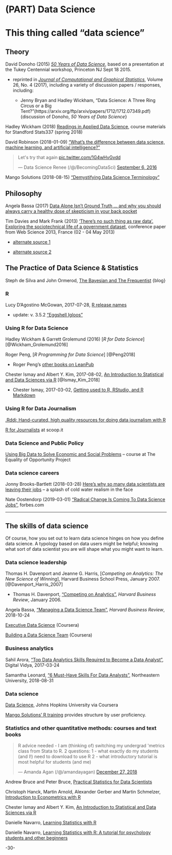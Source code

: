 # (PART) Data Science {-} 


# This thing called "data science" {#datasciencedefined}


## Theory

David Donoho (2015) [_50 Years of Data Science_](http://courses.csail.mit.edu/18.337/2015/docs/50YearsDataScience.pdf), based on a presentation at the Tukey Centennial workshop, Princeton NJ Sept 18 2015.

* reprinted in [_Journal of Computational and Graphical Statistics_](http://amstat.tandfonline.com/toc/ucgs20/26/4?nav=tocList), Volume 26, No. 4 (2017), including a variety of discussion papers / responses, including: 

  - Jenny Bryan and Hadley Wickham, "Data	Science:	A	Three	Ring	Circus	or	a	Big	Tent?"(https://arxiv.org/ftp/arxiv/papers/1712/1712.07349.pdf) {discussion of Donoho, _50 Years of Data Science_}


Hadley Wickham (2018) [Readings in Applied Data Science](https://github.com/hadley/stats337), course materials for Standford Stats337 (spring 2018)


David Robinson (2018-01-09) ["What's the difference between data science, machine learning, and artificial intelligence?"](http://varianceexplained.org/r/ds-ml-ai/)


<blockquote class="twitter-tweet" data-lang="en"><p lang="en" dir="ltr">Let&#39;s try that again <a href="https://t.co/1G4wHvGvdd">pic.twitter.com/1G4wHvGvdd</a></p>&mdash; Data Science Renee (/@/BecomingDataSci) <a href="https://twitter.com/BecomingDataSci/status/773001808096661504?ref_src=twsrc%5Etfw">September 6, 2016</a></blockquote>

Mango Solutions (2018-08-15) ["Demystifying Data Science Terminology"](https://www.mango-solutions.com/blog/demystifying-data-science-terminology)


## Philosophy

Angela Bassa (2017) [Data Alone Isn’t Ground Truth … and why you should always carry a healthy dose of skepticism in your back pocket](https://medium.com/@angebassa/data-alone-isnt-ground-truth-9e733079dfd4)

Tim Davies and Mark Frank (2013) [‘There’s no such thing as raw data’. Exploring the sociotechnical life of a government dataset](https://eprints.soton.ac.uk/352115/), conference paper from Web Science 2013, France (02 - 04 May 2013)

* [alternate source 1](https://dl.acm.org/citation.cfm?id=2464472)

* [alternate source 2](http://students.ecs.soton.ac.uk/mwra1g13/msc/comp6037/timed_ex_pdf/p75-davies.pdf)




## The Practice of Data Science & Statistics

Steph de Silva and John Ormerod, [The Bayesian and The Frequentist](https://www.thebayesianandthefrequentist.com/2019/03/12/to-whom-it-may-concern/) {blog}



### R

Lucy D'Agostino McGowan, 2017-07-28, [R release names](https://livefreeordichotomize.com/2017/09/28/r-release-names/)

* update: v. 3.5.2 ["Eggshell Igloos"](https://www.gocomics.com/peanuts/1960/01/25) 


### Using R for Data Science

Hadley Wickham & Garrett Grolemund (2016) [_R for Data Science_] [@Wickham_Grolemund2016]

Roger Peng, [_R Programming for Data Science_] [@Peng2018]

* Roger Peng's [other books on LeanPub](https://leanpub.com/u/rdpeng)

Chester Ismay and Albert Y. Kim, 2017-08-02, [An Introduction to Statistical and Data Sciences via R](http://moderndive.com/) [@Ismay_Kim_2018]

* Chester Ismay, 2017-03-02, [Getting used to R, RStudio, and R Markdown](https://ismayc.github.io/rbasics-book/)




### Using R for Data Journalism

[.Rddj: Hand-curated, high quality resources for doing data journalism with R](https://rddj.info/)

[R for Journalists](http://www.scoop.it/t/r-for-journalists) at scoop.it


### Data Science and Public Policy

[Using Big Data to Solve Economic and Social Problems](http://www.equality-of-opportunity.org/bigdatacourse/) -- course at The Equality of Opportunity Project


### Data science careers

Jonny Brooks-Bartlett (2018-03-28) [Here’s why so many data scientists are leaving their jobs](https://towardsdatascience.com/why-so-many-data-scientists-are-leaving-their-jobs-a1f0329d7ea4) -- a splash of cold water realism in the face


Nate Oostendorp (2019-03-01) ["Radical Change Is Coming To Data Science Jobs"](https://www.forbes.com/sites/forbestechcouncil/2019/03/01/radical-change-is-coming-to-data-science-jobs/#5755e19bdfcc), forbes.com


***

## The skills of data science

Of course, how you set out to learn data science hinges on how you define data science. A typology based on data users might be helpful; knowing what sort of data scientist you are will shape what you might want to learn.


### Data science leadership

Thomas H. Davenport and Jeanne G. Harris, [_Competing on Analytics: The New Science of Winning_], Harvard Business School Press, January 2007. [@Davenport_Harris_2007]


* Thomas H. Davenport, ["Competing on Analytics"](https://hbr.org/2006/01/competing-on-analytics), _Harvard Business Review_, January 2006.

Angela Bassa, ["Managing a Data Science Team"](https://hbr.org/2018/10/managing-a-data-science-team), _Harvard Business Review_, 2018-10-24

[Executive Data Science](https://www.coursera.org/specializations/executive-data-science) (Coursera)

[Building a Data Science Team](https://www.coursera.org/learn/build-data-science-team) (Coursera)


### Business analytics

Sahil Arora, ["Top Data Analytics Skills Required to Become a Data Analyst"](https://www.digitalvidya.com/blog/data-analytics-skills/), Digital Vidya, 2017-03-24

Samantha Leonard, ["6 Must-Have Skills For Data Analysts"](https://www.northeastern.edu/levelblog/2018/08/31/6-must-have-skills-data-analyst/), Northeastern University, 2018-08-31




### Data science

[Data Science](https://www.coursera.org/specializations/jhu-data-science), Johns Hopkins University via Coursera

[Mango Solutions' R training](https://www.mango-solutions.com/additional-solutions/r-training) provides structure by user proficiency.


### Statistics and other quantitative methods: courses and text books

<blockquote class="twitter-tweet" data-lang="en"><p lang="en" dir="ltr">R advice needed - I am (thinking of) switching my undergrad &#39;metrics class from Stata to R.  2 questions: 1 - what exactly do my students (and I!) need to download to use R  2 - what introductory tutorial is most helpful for students (and me)</p>&mdash; Amanda Agan (/@/amandayagan) <a href="https://twitter.com/amandayagan/status/1078392069503229958?ref_src=twsrc%5Etfw">December 27, 2018</a></blockquote>
<script async src="https://platform.twitter.com/widgets.js" charset="utf-8"></script>


Andrew Bruce and Peter Bruce, [Practical Statistics for Data Scientists](https://www.oreilly.com/library/view/practical-statistics-for/9781491952955/)


Christoph Hanck, Martin Arnold, Alexander Gerber and Martin Schmelzer, [Introduction to Econometrics with R](https://www.econometrics-with-r.org/index.html)

Chester Ismay and Albert Y. Kim, [An Introduction to Statistical and Data Sciences via R](https://moderndive.com/index.html)

Danielle Navarro, [Learning Statistics with R](https://learningstatisticswithr.com/)

Danielle Navarro, [Learning Statistics with R: A tutorial for psychology students and other beginners](https://open.umn.edu/opentextbooks/textbooks/learning-statistics-with-r-a-tutorial-for-psychology-students-and-other-beginners)




-30-

